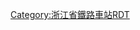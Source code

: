 <noinclude>{{BS-map
| title = 青田站
| map = </noinclude>
\tCONTg\tCONTg\\~~ ~~{{rmri|u}}[[新金温铁路]]{{站|金华南}}方向
\tSTRe\tSTRe\\~~ ~~ ~~ ~~九华山隧道
\ABZg2\STR+c3\\~~ ~~{{rmri|u}}[[金温铁路]]{{站|东孝}}方向
\STR+c1\ABZg+4\\
\STR+c2\ABZg3\\
\ABZg+1\STR+c4\\CONTg~~ ~~{{rmri|u}}[[金温铁路]]{{站|东孝}}方向
STRc2\ABZg3\ABZg2\STRc2!~STRc3\ABZg3
STR+1\STR+c4\STR+c1\ABZ+14\STR+c4
STR+BSr\STR\STR\STR+BSl\STR+BSl
STR+BSr!~num2r\STR\STR\STR+BSl\STR+BSl
STR+BSr\STR\STR\STR+BSl!~num1l\STR+BSl
CONTg\STR+BSr\STR\STR\STR+BSl\STR+BSl\
STR2\STR+c3\STR\STR\STR\STR\
STRc1\ABZ2+4g\STR+c3\STR+c2\ABZ23\STR+c3\
STRc1\ABZg+4\ABZg+1\STRc1!~STRc4\ABZg+4
\tSTRa\tSTRa\\CONTf~~ ~~{{rmri|d}}[[金温铁路]]{{站|温州}}方向
\tABZg2\tSTR!~tSTRc3\\
\tSTR!~tSTRc1\tABZg+4\\
\tSTR!~tSTRc2\tABZg3\\
\tABZg+1\tSTR!~tSTRc4\\
\tCONTf\tCONTf\\~~ ~~{{rmri|u}}[[新金温铁路]]{{站|温州南}}方向
<noinclude>}}

{{Rdt intro|[[青田站]]}}

[[Category:浙江省鐵路車站RDT]]

</noinclude>